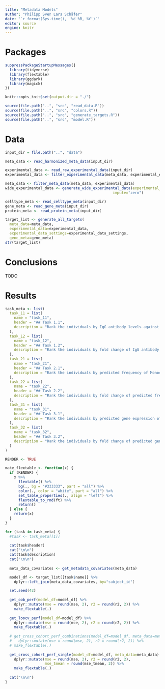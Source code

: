 ```yaml
---
title: "Metadata Models"
author: "Philipp Sven Lars Schäfer"
date: "`r format(Sys.time(), '%d %B, %Y')`"
editor: source
engine: knitr
---
```


# Packages

```r
suppressPackageStartupMessages({
  library(tidyverse)
  library(flextable)
  library(ggdark)
  library(magick)
})

knitr::opts_knit$set(output.dir = "./")

source(file.path("..", "src", "read_data.R"))
source(file.path("..", "src", "colors.R"))
source(file.path("..", "src", "generate_targets.R"))
source(file.path("..", "src", "model.R"))
```

# Data

```r
input_dir = file.path("..", "data")
```

```r
meta_data <- read_harmonized_meta_data(input_dir)

experimental_data <- read_raw_experimental_data(input_dir)
experimental_data <- filter_experimental_data(meta_data, experimental_data)

meta_data <- filter_meta_data(meta_data, experimental_data)
wide_experimental_data <- generate_wide_experimental_data(experimental_data=experimental_data,
                                                 impute="zero")

celltype_meta <- read_celltype_meta(input_dir)
gene_meta <- read_gene_meta(input_dir)
protein_meta <- read_protein_meta(input_dir)
```

```r
target_list <- generate_all_targets(
  meta_data=meta_data,
  experimental_data=experimental_data,
  experimental_data_settings=experimental_data_settings,
  gene_meta=gene_meta)
str(target_list)
```

# Conclusions

TODO

# Results

```r
task_meta <- list(
  task_11 = list(
    name = "task_11",
    header = "## Task 1.1",
    description = "Rank the individuals by IgG antibody levels against pertussis toxin (PT) that we detect in plasma 14 days post booster vaccinations."
  ),
  task_12 = list(
    name = "task_12",
    header = "## Task 1.2",
    description = "Rank the individuals by fold change of IgG antibody levels against pertussis toxin (PT) that we detect in plasma 14 days post booster vaccinations compared to titer values at day 0."
  ),
  task_21 = list(
    name = "task_21",
    header = "## Task 2.1",
    description = "Rank the individuals by predicted frequency of Monocytes on day 1 post boost after vaccination."
  ),
  task_22 = list(
    name = "task_22",
    header = "## Task 2.2",
    description = "Rank the individuals by fold change of predicted frequency of Monocytes on day 1 post booster vaccination compared to cell frequency values at day 0."
  ),
  task_31 = list(
    name = "task_31",
    header = "## Task 3.1",
    description = "Rank the individuals by predicted gene expression of CCL3 on day 3 post-booster vaccination."
  ),
  task_32 = list(
    name = "task_32",
    header = "## Task 3.2",
    description = "Rank the individuals by fold change of predicted gene expression of CCL3 on day 3 post booster vaccination compared to gene expression values at day 0."
  )
)
```

```r
RENDER <- TRUE

make_flextable <- function(x) {
  if (RENDER) {
    x %>%
      flextable() %>% 
      bg(., bg = "#333333", part = "all") %>%
      color(., color = "white", part = "all") %>%
      set_table_properties(., align = "left") %>%
      flextable_to_rmd(ft) %>%
      return()
  } else {
    return(x)
  }
}

for (task in task_meta) {
  #task <- task_meta[[1]]
  
  cat(task$header)
  cat("\n\n")
  cat(task$description)
  cat("\n\n")
  
  meta_data_covariates <- get_metadata_covariates(meta_data)

  model_df <- target_list[[task$name]] %>%
    dplyr::left_join(meta_data_covariates, by="subject_id")

  set.seed(42)
  
  get_oob_perf(model_df=model_df) %>% 
    dplyr::mutate(mse = round(mse, 2), r2 = round(r2, 2)) %>%
    make_flextable(.)
  
  get_loocv_perf(model_df=model_df) %>% 
    dplyr::mutate(mse = round(mse, 2), r2 = round(r2, 2)) %>%
    make_flextable(.)
    
  # get_cross_cohort_perf_combinations(model_df=model_df, meta_data=meta_data) %>%
  #   dplyr::mutate(mse = round(mse, 2), r2 = round(r2, 2)) %>%
  # make_flextable(.)
    
  get_cross_cohort_perf_single(model_df=model_df, meta_data=meta_data) %>%
    dplyr::mutate(mse = round(mse, 2), r2 = round(r2, 2),
                  mse_tmean = round(mse_tmean, 2)) %>%
    make_flextable(.)
  
  cat("\n\n")
}
```

